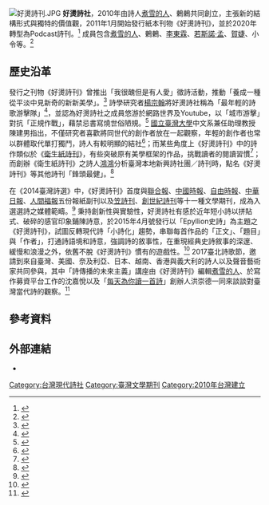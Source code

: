 [[File:好燙詩刊.JPG|thumb]]
'''好燙詩社'''，2010年由詩人[[煮雪的人|煮雪的人]]、鶇鶇共同創立，主張新的結構形式與獨特的價值觀，2011年1月開始發行紙本刊物《好燙詩刊》，並於2020年轉型為Podcast詩刊。<ref>{{Cite book | author = [[蕭蕭|蕭蕭]] 、劉正偉| title = 新世紀新詩社觀察 | location = | publisher = 萬卷樓 | date = 2021年8月 | pages = p.5 |ISBN =| accessdate =  | url =  | language= 中文| quote = }}</ref> 成員包含[[煮雪的人|煮雪的人]]、鶇鶇、[[李東霖|李東霖]]、[[若斯諾·孟|若斯諾·孟]]、[[賀婕|賀婕]]、小令等。<ref>{{Cite book | author = 孟樊 | title = 詩刊之必要，肯定之必要 | location = | publisher = 吹鼓吹詩論壇十五號 | date = 2012年9月 | pages = p.212 |ISBN =| accessdate =  | url =  | language= 中文| quote = }}</ref>

== 歷史沿革 ==

發行之刊物《好燙詩刊》曾推出「我很醜但是有人愛」徵詩活動，推動「養成一種從平淡中見新奇的新新美學」。<ref>{{Cite web |url= http://www.merit-times.com.tw/NewsPage.aspx?unid=221219 |title= 《小視界》沒有什麼是不可以的 新詩就該有自己的新美學 |author= 李東霖 |date= 2011年3月23日 |publisher= 人間福報 |language= 中文 |accessdate=  |quote=  |archive-date= 2016年3月4日 |archive-url= https://web.archive.org/web/20160304221530/http://www.merit-times.com.tw/NewsPage.aspx?unid=221219 |dead-url= no }}</ref> 詩學研究者[[楊宗翰_(學者)|楊宗翰]]將好燙詩社稱為「最年輕的詩歌游擊隊」<ref>{{Cite web |url= http://paper.udn.com/udnpaper/PIC0004/229134/web/ |title= 還要新世代多久？ |author= 楊宗翰 |date= 2012年12月22日 |publisher= 聯合報 |language= 中文 |accessdate=  |quote=  |archive-date= 2014年11月29日 |archive-url= https://web.archive.org/web/20141129022115/http://paper.udn.com/udnpaper/PIC0004/229134/web/ |dead-url= no }}</ref>，並認為好燙詩社之成員悠游於網路世界及Youtube，以「城市游擊」對抗「正規作戰」，藉禁忌書寫燒世俗陋規。<ref>{{Cite book | author = 楊宗翰 | title = 〈詩的盛事〉以後-2012元旦備忘 | location = | publisher = 吹鼓吹詩論壇十四號 | date = 2012年3月 | pages = p.16 |ISBN =| accessdate =  | url =  | language= 中文| quote = }}</ref> [[國立臺灣大學|國立臺灣大學]]中文系兼任助理教授陳建男指出，不僅研究者喜歡將同世代的創作者放在一起觀察，年輕的創作者也常以群體取代單打獨鬥，詩人有較明顯的結社<ref>{{Cite web |url= http://www.merit-times.com/NewsPage.aspx?unid=268800 |title= 接著講-- 保鮮期限 |author= 陳建男 |date= 2012年7月26日 |publisher= 人間福報 |language= 中文 |accessdate=  |quote=  |archive-date= 2013年10月24日 |archive-url= https://web.archive.org/web/20131024113140/http://www.merit-times.com/NewsPage.aspx?unid=268800 |dead-url= no }}</ref>；而某些角度上《好燙詩刊》中的詩作類似於《[[衛生紙詩刊|衛生紙詩刊]]》，有些突破原有美學框架的作品，挑戰讀者的閱讀習慣<ref>{{Cite web |url= http://www.merit-times.com.tw/NewsPage.aspx?Unid=258610 |title= 接著講-- 我們所說的 這些名字 |author= 陳建男 |date= 2012年4月12日 |publisher= 人間福報 |language= 中文 |accessdate=  |quote=  |archive-date= 2013年10月29日 |archive-url= https://web.archive.org/web/20131029192625/http://www.merit-times.com.tw/NewsPage.aspx?Unid=258610 |dead-url= no }}</ref>；而創辦《衛生紙詩刊》之詩人[[鴻鴻|鴻鴻]]分析臺灣本地新興詩社團／詩刊時，點名《好燙詩刊》等其他詩刊「鋒頭最健」。<ref>{{Cite web|url=http://www.linkingbooks.com.tw/lnb/top/1S01360r02.aspx|title=互相交流的方向 七年級後詩人創作與行動備忘錄|author=[[鴻鴻|鴻鴻]]|date=2014年10月|publisher=聯合文學雜誌360期|language=中文|accessdate=|quote=|deadurl=yes|archiveurl=https://web.archive.org/web/20170118052828/http://www.linkingbooks.com.tw/lnb/top/1S01360r02.aspx|archivedate=2017-01-18}}</ref> 

在《2014臺灣詩選》中，《好燙詩刊》首度與[[聯合報|聯合報]]、[[中國時報|中國時報]]、[[自由時報|自由時報]]、[[中華日報|中華日報]]、[[人間福報|人間福報]]五份報紙副刊以及[[笠詩社|笠詩刊]]、[[創世紀詩社|創世紀詩刊]]等十一種文學期刊，成為入選選詩之媒體範疇。<ref>{{Cite web |url= http://udn.com/news/story/7057/757702-%E7%94%A8%E8%A9%A9%E8%A8%98%E4%BD%8F%E6%88%91%E5%80%91%E6%9B%BE%E6%9C%89%E9%81%8E%E7%9A%84%E3%80%8A2014%E8%87%BA%E7%81%A3%E8%A9%A9%E9%81%B8%E3%80%8B |title= 用詩記住我們曾有過的《2014臺灣詩選》 |author= 陳義芝 |publisher= 2014臺灣詩選 |date= 2015年3月 |language= 中文 |accessdate=  |quote=  |archive-date= 2015-06-04 |archive-url= https://web.archive.org/web/20150604011245/http://udn.com/news/story/7057/757702-%E7%94%A8%E8%A9%A9%E8%A8%98%E4%BD%8F%E6%88%91%E5%80%91%E6%9B%BE%E6%9C%89%E9%81%8E%E7%9A%84%E3%80%8A2014%E8%87%BA%E7%81%A3%E8%A9%A9%E9%81%B8%E3%80%8B |dead-url= no }}</ref> 秉持創新性與實驗性，好燙詩社有感於近年短小詩以拼貼式、破碎的感官印象鋪陳詩意，於2015年4月號發行以「Epyllion史詩」為主題之《好燙詩刊》，試圖反轉現代詩「小詩化」趨勢，串聯每首作品的「正文」、「題目」與「作者」，打通詩語境和詩意，強調詩的敘事性，在重現經典史詩敘事的深邃、緩慢和浪漫之外，依舊不脫《好燙詩刊》慣有的遊戲性。<ref>{{Cite web |url= http://www.chinawriter.com.cn/news/2016/2016-02-19/265662.html |title= 2015台灣詩歌觀察：創作平穩發展格局仍需擴大 |author= 王金城 |publisher= 中國作家網 |date= 2016年2月19日 |language= 中文 |accessdate=  |quote=  |archive-date= 2017-01-18 |archive-url= https://web.archive.org/web/20170118051220/http://www.chinawriter.com.cn/news/2016/2016-02-19/265662.html |dead-url= no }}</ref> 2017臺北詩歌節，邀請到來自臺灣、美國、奈及利亞、日本、越南、香港與義大利的詩人以及聲音藝術家共同參與，其中「詩傳播的未來主義」講座由《好燙詩刊》編輯[[煮雪的人|煮雪的人]]、於寫作募資平台工作的沈嘉悅以及「[[每天為你讀一首詩|每天為你讀一首詩]]」創辦人洪崇德一同來談談對臺灣當代詩的觀察。<ref>{{Cite web|url=http://www.haveanice.com/article/%E8%A9%A9%E6%AD%8C%E7%AF%80%EF%BC%9A%E6%96%87%E5%AD%B8%E3%80%81%E7%94%9F%E6%B4%BB%E8%88%87%E7%A4%BE%E6%9C%83%E7%9A%84n%E7%A8%AE%E7%9B%B8%E9%81%87%E6%96%B9%E5%BC%8F|title=詩歌節：文學、生活與社會的n種相遇方式|author=楊佳嫻|publisher=haveAnice 有質讀誌|date=2017-10-02|language=中文|accessdate=|quote=|archive-date=2017-11-11|archive-url=https://web.archive.org/web/20171111090525/http://www.haveanice.com/article/%E8%A9%A9%E6%AD%8C%E7%AF%80%EF%BC%9A%E6%96%87%E5%AD%B8%E3%80%81%E7%94%9F%E6%B4%BB%E8%88%87%E7%A4%BE%E6%9C%83%E7%9A%84n%E7%A8%AE%E7%9B%B8%E9%81%87%E6%96%B9%E5%BC%8F|dead-url=no}}</ref>

== 參考資料 ==
{{reflist}}

== 外部連結 ==
* {{facebook|ht.poemcast}}

[[Category:台灣現代詩社|Category:台灣現代詩社]]
[[Category:臺灣文學期刊|Category:臺灣文學期刊]]
[[Category:2010年台灣建立|Category:2010年台灣建立]]